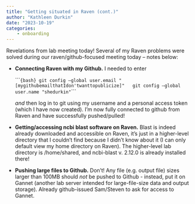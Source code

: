 ```yaml
---
title: "Getting situated in Raven (cont.)"
author: "Kathleen Durkin"
date: "2023-10-19"
categories:
    - onboarding
---
```


Revelations from lab meeting today! Several of my Raven problems were solved during our raven/github-focused meeting today -- notes below:

-   **Connecting Raven with my Github.** I needed to enter

    \`\`\``{bash} git config –global user.email "[mygithubemailthatIdon'twanttopublicize]"   git config –global user.name "shedurkin"`\`\`\`

    *and* then log in to git using my username and a personal access token (which I have now created). I'm now fully connected to github from Raven and have successfully pushed/pulled!

-   **Getting/accessing ncbi blast software on Raven.** Blast is indeed already downloaded and accessible on Raven, it's just in a higher-level directory that I couldn't find because I didn't know about it (I can only default view my home directory on Raven). The higher-level lab directory is /home/shared, and ncbi-blast v. 2.12.0 is already installed there!

-   **Pushing large files to Github.** Don't! Any file (e.g. output file) sizes larger than 100MB should *not* be pushed to Github - instead, put it on Gannet (another lab server intended for large-file-size data and output storage). Already github-issued Sam/Steven to ask for access to Gannet.
